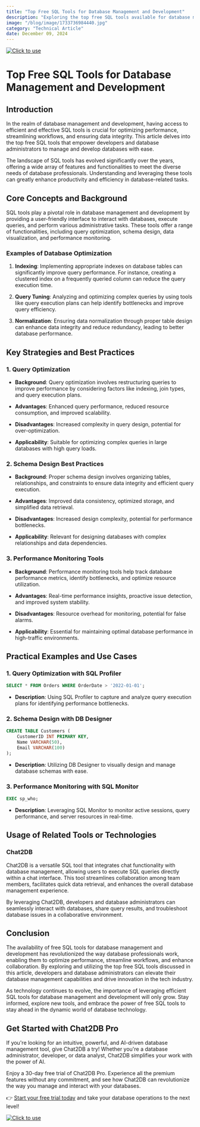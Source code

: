 ```yaml
---
title: "Top Free SQL Tools for Database Management and Development"
description: "Exploring the top free SQL tools available for database management and development, highlighting their features, benefits, and impact on the tech industry."
image: "/blog/image/1733736984440.jpg"
category: "Technical Article"
date: December 09, 2024
---
```

[![Click to use](/image/blog/bg/chat2db1.png)](https://app.chat2db.ai/)
# Top Free SQL Tools for Database Management and Development


<Authors date="December 09, 2024">
  <Author name="Ethan Clarke" link="https://chat2db.ai" />
</Authors>

## Introduction

In the realm of database management and development, having access to efficient and effective SQL tools is crucial for optimizing performance, streamlining workflows, and ensuring data integrity. This article delves into the top free SQL tools that empower developers and database administrators to manage and develop databases with ease.

The landscape of SQL tools has evolved significantly over the years, offering a wide array of features and functionalities to meet the diverse needs of database professionals. Understanding and leveraging these tools can greatly enhance productivity and efficiency in database-related tasks.

## Core Concepts and Background

SQL tools play a pivotal role in database management and development by providing a user-friendly interface to interact with databases, execute queries, and perform various administrative tasks. These tools offer a range of functionalities, including query optimization, schema design, data visualization, and performance monitoring.

### Examples of Database Optimization

1. **Indexing**: Implementing appropriate indexes on database tables can significantly improve query performance. For instance, creating a clustered index on a frequently queried column can reduce the query execution time.

2. **Query Tuning**: Analyzing and optimizing complex queries by using tools like query execution plans can help identify bottlenecks and improve query efficiency.

3. **Normalization**: Ensuring data normalization through proper table design can enhance data integrity and reduce redundancy, leading to better database performance.

## Key Strategies and Best Practices

### 1. Query Optimization

- **Background**: Query optimization involves restructuring queries to improve performance by considering factors like indexing, join types, and query execution plans.

- **Advantages**: Enhanced query performance, reduced resource consumption, and improved scalability.

- **Disadvantages**: Increased complexity in query design, potential for over-optimization.

- **Applicability**: Suitable for optimizing complex queries in large databases with high query loads.

### 2. Schema Design Best Practices

- **Background**: Proper schema design involves organizing tables, relationships, and constraints to ensure data integrity and efficient query execution.

- **Advantages**: Improved data consistency, optimized storage, and simplified data retrieval.

- **Disadvantages**: Increased design complexity, potential for performance bottlenecks.

- **Applicability**: Relevant for designing databases with complex relationships and data dependencies.

### 3. Performance Monitoring Tools

- **Background**: Performance monitoring tools help track database performance metrics, identify bottlenecks, and optimize resource utilization.

- **Advantages**: Real-time performance insights, proactive issue detection, and improved system stability.

- **Disadvantages**: Resource overhead for monitoring, potential for false alarms.

- **Applicability**: Essential for maintaining optimal database performance in high-traffic environments.

## Practical Examples and Use Cases

### 1. Query Optimization with SQL Profiler

```sql
SELECT * FROM Orders WHERE OrderDate > '2022-01-01';
```

- **Description**: Using SQL Profiler to capture and analyze query execution plans for identifying performance bottlenecks.

### 2. Schema Design with DB Designer

```sql
CREATE TABLE Customers (
    CustomerID INT PRIMARY KEY,
    Name VARCHAR(50),
    Email VARCHAR(100)
);
```

- **Description**: Utilizing DB Designer to visually design and manage database schemas with ease.

### 3. Performance Monitoring with SQL Monitor

```sql
EXEC sp_who;
```

- **Description**: Leveraging SQL Monitor to monitor active sessions, query performance, and server resources in real-time.

## Usage of Related Tools or Technologies

### Chat2DB

Chat2DB is a versatile SQL tool that integrates chat functionality with database management, allowing users to execute SQL queries directly within a chat interface. This tool streamlines collaboration among team members, facilitates quick data retrieval, and enhances the overall database management experience.

By leveraging Chat2DB, developers and database administrators can seamlessly interact with databases, share query results, and troubleshoot database issues in a collaborative environment.

## Conclusion

The availability of free SQL tools for database management and development has revolutionized the way database professionals work, enabling them to optimize performance, streamline workflows, and enhance collaboration. By exploring and utilizing the top free SQL tools discussed in this article, developers and database administrators can elevate their database management capabilities and drive innovation in the tech industry.

As technology continues to evolve, the importance of leveraging efficient SQL tools for database management and development will only grow. Stay informed, explore new tools, and embrace the power of free SQL tools to stay ahead in the dynamic world of database technology.


## Get Started with Chat2DB Pro

If you're looking for an intuitive, powerful, and AI-driven database management tool, give Chat2DB a try! Whether you're a database administrator, developer, or data analyst, Chat2DB simplifies your work with the power of AI.

Enjoy a 30-day free trial of Chat2DB Pro. Experience all the premium features without any commitment, and see how Chat2DB can revolutionize the way you manage and interact with your databases.

👉 [Start your free trial today](https://app.chat2db.ai/) and take your database operations to the next level!

[![Click to use](/image/blog/bg/chat2db.jpg)](https://app.chat2db.ai/)